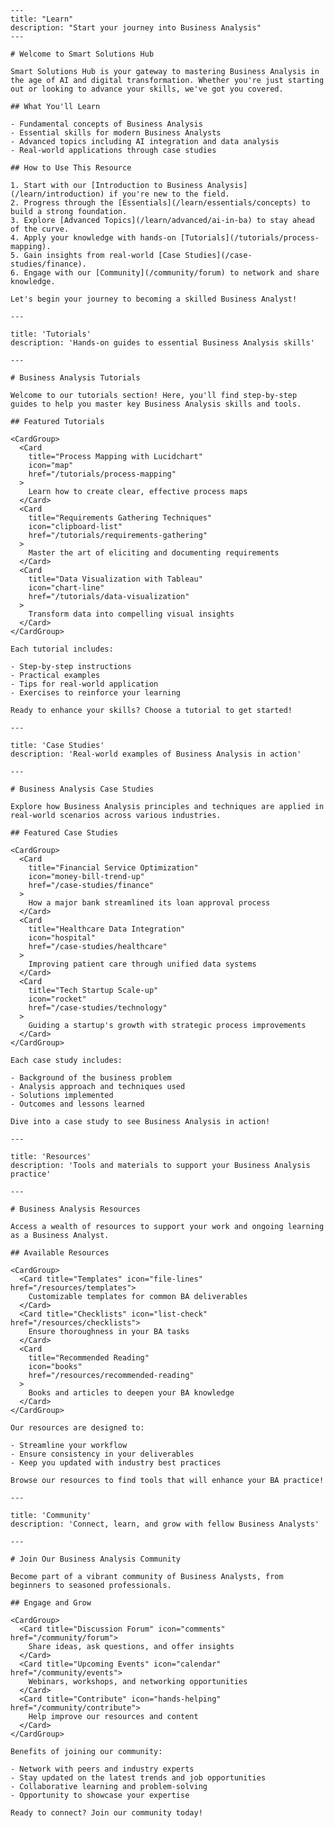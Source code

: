 ```mdx
---
title: "Learn"
description: "Start your journey into Business Analysis"
---

# Welcome to Smart Solutions Hub

Smart Solutions Hub is your gateway to mastering Business Analysis in the age of AI and digital transformation. Whether you're just starting out or looking to advance your skills, we've got you covered.

## What You'll Learn

- Fundamental concepts of Business Analysis
- Essential skills for modern Business Analysts
- Advanced topics including AI integration and data analysis
- Real-world applications through case studies

## How to Use This Resource

1. Start with our [Introduction to Business Analysis](/learn/introduction) if you're new to the field.
2. Progress through the [Essentials](/learn/essentials/concepts) to build a strong foundation.
3. Explore [Advanced Topics](/learn/advanced/ai-in-ba) to stay ahead of the curve.
4. Apply your knowledge with hands-on [Tutorials](/tutorials/process-mapping).
5. Gain insights from real-world [Case Studies](/case-studies/finance).
6. Engage with our [Community](/community/forum) to network and share knowledge.

Let's begin your journey to becoming a skilled Business Analyst!

---

title: 'Tutorials'
description: 'Hands-on guides to essential Business Analysis skills'

---

# Business Analysis Tutorials

Welcome to our tutorials section! Here, you'll find step-by-step guides to help you master key Business Analysis skills and tools.

## Featured Tutorials

<CardGroup>
  <Card
    title="Process Mapping with Lucidchart"
    icon="map"
    href="/tutorials/process-mapping"
  >
    Learn how to create clear, effective process maps
  </Card>
  <Card
    title="Requirements Gathering Techniques"
    icon="clipboard-list"
    href="/tutorials/requirements-gathering"
  >
    Master the art of eliciting and documenting requirements
  </Card>
  <Card
    title="Data Visualization with Tableau"
    icon="chart-line"
    href="/tutorials/data-visualization"
  >
    Transform data into compelling visual insights
  </Card>
</CardGroup>

Each tutorial includes:

- Step-by-step instructions
- Practical examples
- Tips for real-world application
- Exercises to reinforce your learning

Ready to enhance your skills? Choose a tutorial to get started!

---

title: 'Case Studies'
description: 'Real-world examples of Business Analysis in action'

---

# Business Analysis Case Studies

Explore how Business Analysis principles and techniques are applied in real-world scenarios across various industries.

## Featured Case Studies

<CardGroup>
  <Card
    title="Financial Service Optimization"
    icon="money-bill-trend-up"
    href="/case-studies/finance"
  >
    How a major bank streamlined its loan approval process
  </Card>
  <Card
    title="Healthcare Data Integration"
    icon="hospital"
    href="/case-studies/healthcare"
  >
    Improving patient care through unified data systems
  </Card>
  <Card
    title="Tech Startup Scale-up"
    icon="rocket"
    href="/case-studies/technology"
  >
    Guiding a startup's growth with strategic process improvements
  </Card>
</CardGroup>

Each case study includes:

- Background of the business problem
- Analysis approach and techniques used
- Solutions implemented
- Outcomes and lessons learned

Dive into a case study to see Business Analysis in action!

---

title: 'Resources'
description: 'Tools and materials to support your Business Analysis practice'

---

# Business Analysis Resources

Access a wealth of resources to support your work and ongoing learning as a Business Analyst.

## Available Resources

<CardGroup>
  <Card title="Templates" icon="file-lines" href="/resources/templates">
    Customizable templates for common BA deliverables
  </Card>
  <Card title="Checklists" icon="list-check" href="/resources/checklists">
    Ensure thoroughness in your BA tasks
  </Card>
  <Card
    title="Recommended Reading"
    icon="books"
    href="/resources/recommended-reading"
  >
    Books and articles to deepen your BA knowledge
  </Card>
</CardGroup>

Our resources are designed to:

- Streamline your workflow
- Ensure consistency in your deliverables
- Keep you updated with industry best practices

Browse our resources to find tools that will enhance your BA practice!

---

title: 'Community'
description: 'Connect, learn, and grow with fellow Business Analysts'

---

# Join Our Business Analysis Community

Become part of a vibrant community of Business Analysts, from beginners to seasoned professionals.

## Engage and Grow

<CardGroup>
  <Card title="Discussion Forum" icon="comments" href="/community/forum">
    Share ideas, ask questions, and offer insights
  </Card>
  <Card title="Upcoming Events" icon="calendar" href="/community/events">
    Webinars, workshops, and networking opportunities
  </Card>
  <Card title="Contribute" icon="hands-helping" href="/community/contribute">
    Help improve our resources and content
  </Card>
</CardGroup>

Benefits of joining our community:

- Network with peers and industry experts
- Stay updated on the latest trends and job opportunities
- Collaborative learning and problem-solving
- Opportunity to showcase your expertise

Ready to connect? Join our community today!
```

